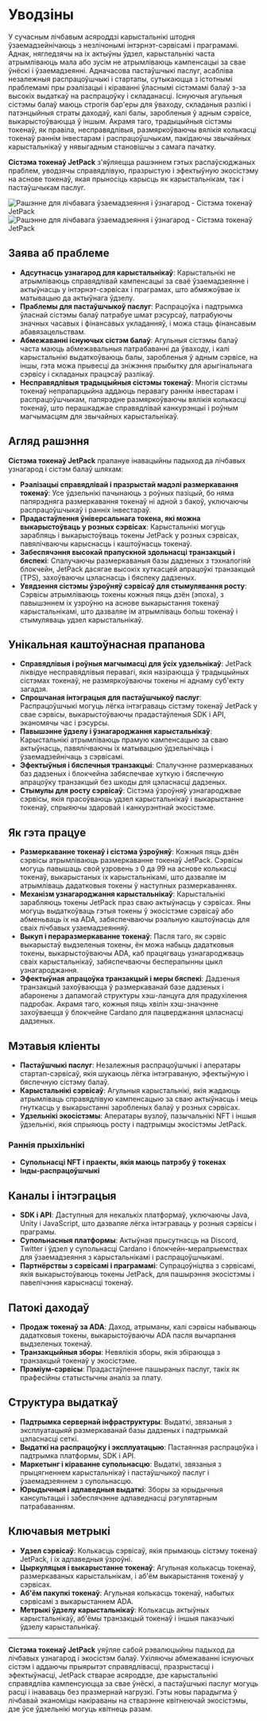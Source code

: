 
# Уводзіны

У сучасным лічбавым асяроддзі карыстальнікі штодня ўзаемадзейнічаюць з незлічонымі інтэрнэт-сэрвісамі і праграмамі. Аднак, нягледзячы на іх актыўны ўдзел, карыстальнікі часта атрымліваюць мала або зусім не атрымліваюць кампенсацыі за свае ўнёскі і ўзаемадзеянні. Адначасова пастаўшчыкі паслуг, асабліва незалежныя распрацоўшчыкі і стартапы, сутыкаюцца з істотнымі праблемамі пры рэалізацыі і кіраванні ўласнымі сістэмамі балаў з-за высокіх выдаткаў на распрацоўку і складанасці. Існуючыя агульныя сістэмы балаў маюць строгія бар'еры для ўваходу, складаныя разлікі і патэнцыйныя страты даходаў, калі балы, заробленыя ў адным сэрвісе, выкарыстоўваюцца ў іншым. Акрамя таго, традыцыйныя сістэмы токенаў, як правіла, несправядлівыя, размяркоўваючы вялікія колькасці токенаў раннім інвестарам і распрацоўшчыкам, пакідаючы звычайных карыстальнікаў у нявыгадным становішчы з самага пачатку.

**Сістэма токенаў JetPack** з'яўляецца рашэннем гэтых распаўсюджаных праблем, уводзячы справядлівую, празрыстую і эфектыўную экосістэму на аснове токенаў, якая прыносіць карысць як карыстальнікам, так і пастаўшчыкам паслуг.

<Image src="/images/en/intro.svg" alt="Рашэнне для лічбавага ўзаемадзеяння і ўзнагарод - Сістэма токенаў JetPack" width={700} height={534} className="dark:hidden"/>
<Image src="/images/en/intro-dark.svg" alt="Рашэнне для лічбавага ўзаемадзеяння і ўзнагарод - Сістэма токенаў JetPack" width={700} height={534} className="hidden dark:block"/>

## Заява аб праблеме

- **Адсутнасць узнагарод для карыстальнікаў**: Карыстальнікі не атрымліваюць справядлівай кампенсацыі за сваё ўзаемадзеянне і актыўнасць у інтэрнэт-сэрвісах і праграмах, што абмяжоўвае іх матывацыю да актыўнага ўдзелу.
- **Праблемы для пастаўшчыкоў паслуг**: Распрацоўка і падтрымка ўласнай сістэмы балаў патрабуе шмат рэсурсаў, патрабуючы значных часавых і фінансавых укладанняў, і можа стаць фінансавым абавязацельствам.
- **Абмежаванні існуючых сістэм балаў**: Агульныя сістэмы балаў часта маюць абмежавальныя патрабаванні да ўваходу, і калі карыстальнікі выдаткоўваюць балы, заробленыя ў адным сэрвісе, на іншы, гэта можа прывесці да зніжэння прыбытку для арыгінальнага сэрвісу і складаных працэсаў разлікаў.
- **Несправядлівыя традыцыйныя сістэмы токенаў**: Многія сістэмы токенаў непрапарцыйна аддаюць перавагу раннім інвестарам і распрацоўшчыкам, папярэдне размяркоўваючы вялікія колькасці токенаў, што перашкаджае справядлівай канкурэнцыі і роўным магчымасцям для звычайных карыстальнікаў.

## Агляд рашэння

**Сістэма токенаў JetPack** прапануе інавацыйны падыход да лічбавых узнагарод і сістэм балаў шляхам:

- **Рэалізацыі справядлівай і празрыстай мадэлі размеркавання токенаў**: Усе ўдзельнікі пачынаюць з роўных пазіцый, бо няма папярэдняга размеркавання токенаў ні адной з бакоў, уключаючы распрацоўшчыкаў і ранніх інвестараў.
- **Прадастаўлення ўніверсальнага токена, які можна выкарыстоўваць у розных сэрвісах**: Карыстальнікі могуць зарабляць і выкарыстоўваць токены JetPack у розных сэрвісах, павялічваючы карыснасць і каштоўнасць токенаў.
- **Забеспячэння высокай прапускной здольнасці транзакцый і бяспекі**: Спалучаючы размеркаваныя базы дадзеных з тэхналогіяй блокчейн, JetPack дасягае высокіх хуткасцей апрацоўкі транзакцый (TPS), захоўваючы цэласнасць і бяспеку дадзеных.
- **Увядзення сістэмы ўзроўняў сэрвісаў для стымулявання росту**: Сэрвісы атрымліваюць токены кожныя пяць дзён (эпоха), з павышэннем іх узроўню на аснове выкарыстання токенаў карыстальнікамі, што дазваляе ім атрымліваць больш токенаў і стымуляваць удзел карыстальнікаў.

## Унікальная каштоўнасная прапанова

- **Справядлівыя і роўныя магчымасці для ўсіх удзельнікаў**: JetPack ліквідуе несправядлівыя перавагі, якія назіраюцца ў традыцыйных сістэмах токенаў, не размяркоўваючы токены ні аднаму суб'екту загадзя.
- **Спрошчаная інтэграцыя для пастаўшчыкоў паслуг**: Распрацоўшчыкі могуць лёгка інтэграваць сістэму токенаў JetPack у свае сэрвісы, выкарыстоўваючы прадастаўленыя SDK і API, эканомячы час і рэсурсы.
- **Павышэнне ўдзелу і ўзнагароджання карыстальнікаў**: Карыстальнікі атрымліваюць прамую кампенсацыю за сваю актыўнасць, павялічваючы іх матывацыю ўдзельнічаць і ўзаемадзейнічаць з сэрвісамі.
- **Эфектыўныя і бяспечныя транзакцыі**: Спалучэнне размеркаваных баз дадзеных і блокчейна забяспечвае хуткую і бяспечную апрацоўку транзакцый без шкоды для цэласнасці дадзеных.
- **Стымулы для росту сэрвісаў**: Сістэма ўзроўняў узнагароджвае сэрвісы, якія прасоўваюць удзел карыстальнікаў і выкарыстанне токенаў, спрыяючы здаровай і канкурэнтнай экосістэме.

## Як гэта працуе

- **Размеркаванне токенаў і сістэма ўзроўняў**: Кожныя пяць дзён сэрвісы атрымліваюць размеркаванне токенаў JetPack. Сэрвісы могуць павышаць свой узровень з 0 да 99 на аснове колькасці токенаў, выкарыстаных іх карыстальнікамі, што дазваляе ім атрымліваць дадатковыя токены ў наступных размеркаваннях.
- **Механізм узнагароджання карыстальнікаў**: Карыстальнікі зарабляюць токены JetPack праз сваю актыўнасць у сэрвісах. Яны могуць выдаткоўваць гэтыя токены ў экосістэме сэрвісаў або абменьваць іх на ADA, забяспечваючы рэальную каштоўнасць для сваіх лічбавых узаемадзеянняў.
- **Выкуп і пераразмеркаванне токенаў**: Пасля таго, як сэрвіс выкарыстаў выдзеленыя токены, ён можа набыць дадатковыя токены, выкарыстоўваючы ADA, каб працягваць узнагароджваць сваіх карыстальнікаў, забяспечваючы бесперапынны цыкл узнагароджання.
- **Эфектыўная апрацоўка транзакцый і меры бяспекі**: Дадзеныя транзакцый захоўваюцца ў размеркаванай базе дадзеных і абаронены з дапамогай структуры хэш-ланцуга для прадухілення падробак. Акрамя таго, кожныя пяць хвілін хэш-значэнне захоўваецца ў блокчейне Cardano для пацверджання цэласнасці дадзеных.

## Мэтавыя кліенты

- **Пастаўшчыкі паслуг**: Незалежныя распрацоўшчыкі і аператары стартап-сэрвісаў, якія шукаюць лёгка інтэграваную, эфектыўную і бяспечную сістэму балаў.
- **Карыстальнікі сэрвісаў**: Агульныя карыстальнікі, якія жадаюць атрымліваць справядлівую кампенсацыю за сваю актыўнасць і мець гнуткасць у выкарыстанні заробленых балаў у розных сэрвісах.
- **Удзельнікі экосістэмы**: Аператары вузлоў, пазычальнікі NFT і іншыя ўдзельнікі, якія спрыяюць росту і падтрымцы экосістэмы JetPack.

### Раннія прыхільнікі

- **Супольнасці NFT і праекты, якія маюць патрэбу ў токенах**
- **Інды-распрацоўшчыкі**

## Каналы і інтэграцыя

- **SDK і API**: Даступныя для некалькіх платформаў, уключаючы Java, Unity і JavaScript, што дазваляе лёгка інтэграваць у розныя сэрвісы і праграмы.
- **Супольнасныя платформы**: Актыўная прысутнасць на Discord, Twitter і ўдзел у супольнасці Cardano і блокчейн-мерапрыемствах для ўзаемадзеяння з карыстальнікамі і распрацоўшчыкамі.
- **Партнёрствы з сэрвісамі і праграмамі**: Супрацоўніцтва з сэрвісамі, якія выкарыстоўваюць токены JetPack, для пашырэння экосістэмы і павелічэння карыснасці токенаў.

## Патокі даходаў

- **Продаж токенаў за ADA**: Даход, атрыманы, калі сэрвісы набываюць дадатковыя токены, выкарыстоўваючы ADA пасля вычарпання выдзеленых токенаў.
- **Транзакцыйныя зборы**: Невялікія зборы, якія збіраюцца з транзакцый токенаў у экосістэме.
- **Прэміум-сэрвісы**: Прадастаўленне пашыраных паслуг, такіх як прафесійны статыстычны аналіз за плату.

## Структура выдаткаў

- **Падтрымка сервернай інфраструктуры**: Выдаткі, звязаныя з эксплуатацыяй размеркаванай базы дадзеных і падтрымкай цэласнасці сеткі.
- **Выдаткі на распрацоўку і эксплуатацыю**: Пастаянная распрацоўка і падтрымка платформы, SDK і API.
- **Маркетынг і кіраванне супольнасцю**: Выдаткі, звязаныя з прыцягненнем карыстальнікаў і пастаўшчыкоў паслуг і ўзаемадзеяннем з супольнасцю.
- **Юрыдычныя і адпаведныя выдаткі**: Зборы за юрыдычныя кансультацыі і забеспячэнне адпаведнасці рэгулятарным патрабаванням.

## Ключавыя метрыкі

- **Удзел сэрвісаў**: Колькасць сэрвісаў, якія прымаюць сістэму токенаў JetPack, і іх адпаведныя ўзроўні.
- **Цыркуляцыя і выкарыстанне токенаў**: Агульная колькасць токенаў, размеркаваных карыстальнікам, і аб'ём выкарыстання токенаў у сэрвісах.
- **Аб'ём пакупкі токенаў**: Агульная колькасць токенаў, набытых сэрвісамі з выкарыстаннем ADA.
- **Метрыкі ўдзелу карыстальнікаў**: Колькасць актыўных карыстальнікаў, аб'ёмы транзакцый токенаў і іншыя паказчыкі ўдзелу карыстальнікаў.

---

**Сістэма токенаў JetPack** уяўляе сабой рэвалюцыйны падыход да лічбавых узнагарод і экосістэм балаў. Ухіляючы абмежаванні існуючых сістэм і аддаючы прыярытэт справядлівасці, празрыстасці і эфектыўнасці, JetPack стварае асяроддзе, дзе карыстальнікі справядліва кампенсуюцца за свае ўнёскі, а пастаўшчыкі паслуг могуць расці і інававаць без празмернай нагрузкі. Гэты новы парадыгма ў лічбавай эканоміцы накіраваны на стварэнне квітнеючай экосістэмы, дзе ўсе ўдзельнікі могуць квітнець разам.
